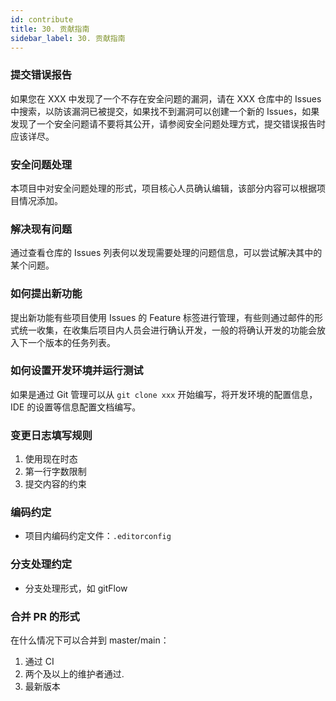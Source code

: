 ```yaml
---
id: contribute
title: 30. 贡献指南
sidebar_label: 30. 贡献指南
---
```



<JoinGroup />

### 提交错误报告

如果您在 XXX 中发现了一个不存在安全问题的漏洞，请在 XXX 仓库中的 Issues 中搜索，以防该漏洞已被提交，如果找不到漏洞可以创建一个新的 Issues，如果发现了一个安全问题请不要将其公开，请参阅安全问题处理方式，提交错误报告时应该详尽。

### 安全问题处理

本项目中对安全问题处理的形式，项目核心人员确认编辑，该部分内容可以根据项目情况添加。

### 解决现有问题

通过查看仓库的 Issues 列表何以发现需要处理的问题信息，可以尝试解决其中的某个问题。

### 如何提出新功能

提出新功能有些项目使用 Issues 的 Feature 标签进行管理，有些则通过邮件的形式统一收集，在收集后项目内人员会进行确认开发，一般的将确认开发的功能会放入下一个版本的任务列表。

### 如何设置开发环境并运行测试

如果是通过 Git 管理可以从 `git clone xxx` 开始编写，将开发环境的配置信息，IDE 的设置等信息配置文档编写。

### 变更日志填写规则

1. 使用现在时态
2. 第一行字数限制
3. 提交内容的约束

### 编码约定

- 项目内编码约定文件：`.editorconfig`

### 分支处理约定

- 分支处理形式，如 gitFlow

### 合并 PR 的形式

在什么情况下可以合并到 master/main：

1. 通过 CI
2. 两个及以上的维护者通过.
3. 最新版本
